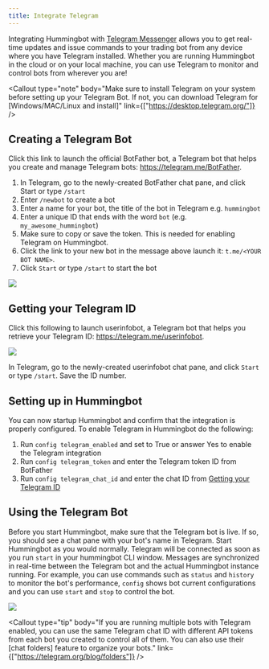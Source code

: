 ```yaml
---
title: Integrate Telegram
---
```



Integrating Hummingbot with [Telegram Messenger](https://telegram.org/) allows you to get real-time updates and issue commands to your trading bot from any device where you have Telegram installed.
Whether you are running Hummingbot in the cloud or on your local machine, you can use Telegram to monitor and control bots from wherever you are!

<Callout type="note" body="Make sure to install Telegram on your system before setting up your Telegram Bot. If not, you can download Telegram for [Windows/MAC/Linux and install]" link={["https://desktop.telegram.org/"]} />

## Creating a Telegram Bot

Click this link to launch the official BotFather bot, a Telegram bot that helps you create and manage Telegram bots: https://telegram.me/BotFather.

1. In Telegram, go to the newly-created BotFather chat pane, and click Start or type `/start`
2. Enter `/newbot` to create a bot
3. Enter a name for your bot, the title of the bot in Telegram e.g. `hummingbot`
4. Enter a unique ID that ends with the word `bot` (e.g. `my_awesome_hummingbot`)
5. Make sure to copy or save the token. This is needed for enabling Telegram on Hummingbot.
6. Click the link to your new bot in the message above launch it: `t.me/<YOUR BOT NAME>`.
7. Click `Start` or type `/start` to start the bot

![](/img/telegram-demo.gif)

## Getting your Telegram ID

Click this following to launch userinfobot, a Telegram bot that helps you retrieve your Telegram ID: https://telegram.me/userinfobot.

![](/img/telegram.png)

In Telegram, go to the newly-created userinfobot chat pane, and click `Start` or type `/start`. Save the ID number.

## Setting up in Hummingbot

You can now startup Hummingbot and confirm that the integration is properly configured. To enable Telegram in Hummingbot do the following:

1. Run `config telegram_enabled` and set to True or answer Yes to enable the Telegram integration
2. Run `config telegram_token` and enter the Telegram token ID from BotFather
3. Run `config telegram_chat_id` and enter the chat ID from [Getting your Telegram ID](#getting-your-telegram-id)

## Using the Telegram Bot

Before you start Hummingbot, make sure that the Telegram bot is live. If so, you should see a chat pane with your bot's name in Telegram.
Start Hummingbot as you would normally. Telegram will be connected as soon as you run `start` in your hummingbot CLI window. Messages are synchronized in real-time between the Telegram bot and the actual Hummingbot instance running. For example, you can use commands such as `status` and `history` to monitor the bot's performance, `config` shows bot current configurations and you can use `start` and `stop` to control the bot.

![](/img/telegram-command.png)

<Callout type="tip" body="If you are running multiple bots with Telegram enabled, you can use the same Telegram chat ID with different API tokens from each bot you created to control all of them. You can also use their [chat folders] feature to organize your bots." link={["https://telegram.org/blog/folders"]} />
